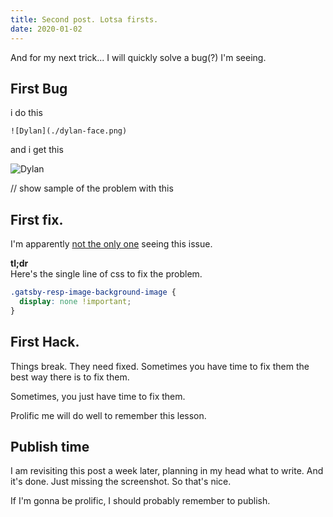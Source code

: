 ```yaml
---
title: Second post. Lotsa firsts.
date: 2020-01-02
---
```


And for my next trick... I will quickly solve a bug(?) I'm seeing.

## First Bug

i do this

```mdx
![Dylan](./dylan-face.png)
```

and i get this

![Dylan](./dylan-face-two.png)

// show sample of the problem with this

## First fix.

I'm apparently [not the only one](https://github.com/gatsbyjs/gatsby/issues/15486) seeing this issue.

**tl;dr**  
Here's the single line of css to fix the problem.

```css
.gatsby-resp-image-background-image {
  display: none !important;
}
```

## First Hack.

Things break. They need fixed. Sometimes you have time to fix them the best way there is to fix them.

Sometimes, you just have time to fix them.

Prolific me will do well to remember this lesson.

## Publish time

I am revisiting this post a week later, planning in my head what to write. And it's done. Just missing the screenshot. So that's nice.

If I'm gonna be prolific, I should probably remember to publish.
